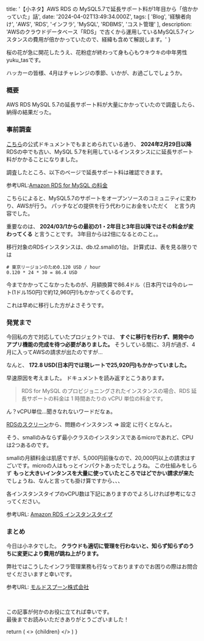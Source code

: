 
  title: '【小ネタ】AWS RDS の MySQL5.7で延長サポート料が1年目から「倍かかっていた」話',
  date: '2024-04-02T13:49:34.000Z',
  tags: [
    'Blog',
    '経験者向け',
    'AWS',
    'RDS',
    'インフラ',
    'MySQL',
    'RDBMS',
    'コスト管理'
  ],
  description: 'AWSのクラウドデータベース「RDS」で古くから運用しているMySQL5.7インスタンスの費用が倍かかっていたので、経緯も含めて解説します。'
}

桜の花が急に開花したうえ、花粉症が終わって身も心もウキウキの中年男性yuku_tasです。

ハッカーの皆様、4月はチャレンジの季節、いかが、お過ごしでしょうか。

### 概要

AWS RDS MySQL 5.7の延長サポート料が大量にかかっていたので調査したら、納得の結果だった。

### 事前調査

[こちら](https://docs.aws.amazon.com/ja_jp/AmazonRDS/latest/UserGuide/extended-support.html)の公式ドキュメントでもまとめられている通り、
**2024年2月29日以降**RDSの中でも古い、MySQL 5.7を利用しているインスタンスにに延長サポート料がかかることになりました。

調査したところ、以下のページで延長サポート料は確認できます。

参考URL:[Amazon RDS for MySQL の料金](https://aws.amazon.com/jp/rds/mysql/pricing/)

<MdxImage image="rds1.png" month="202404" annotation="" />

こちらによると、MySQL5.7のサポートをオープンソースのコミュニティに変わり、AWSが行う。
パッチなどの提供を行う代わりにお金をいただく　と言う内容でした。

重要なのは、 **2024/03/1からの最初の1・2年目と3年目以降ではその料金が変わってくる** と言うことです。
<span className="hoso">3年目からは2倍になる</span>とのこと。。

移行対象のRDSインスタンスは、db.t2.smallの1台。
計算式は、表を見る限りでは

```
# 東京リージョンのため0.120 USD / hour
0.120 * 24 * 30 = 86.4 USD
```

今までかかってこなかったものが、<span className="hoso">月額換算で86.4ドル（日本円では今のレート(1ドル150円)で約12,960円!)</span>もかかってくるのです。

これは早めに移行した方がよさそうです。

### 発覚まで

今回私の方で対応していたプロジェクトでは、 **すぐに移行を行わず、開発中のアプリ機能の完成を待つ必要がありました。**
そうしている間に、3月が過ぎ、4月に入ってAWSの請求が出たのですが...

なんと、
**172.8 USD(日本円では現レートで25,920円)もかかっていました。**

早速原因を考えました。
ドキュメントを読み返すとこうあります。

> RDS for MySQL のプロビジョニングされたインスタンスの場合、RDS 延長サポートの料金は 1 時間あたりの vCPU 単位の料金です。

ん？vCPU単位...聞きなれないワードだなぁ。

[RDSのスクリーン]()から、問題のインスタンス => 設定 に行くとなんと。

<MdxImage image="rds2.png" month="202404" annotation="" isHalf={true} />

そう、smallのみならず<span className="hoso">最小クラスのインスタンスであるmicroであれど、CPUは2つある</span>のです。

smallの月額料金は肌感ですが、5,000円前後なので、20,000円以上の請求はすごいです。microの人はもっとインパクトあったでしょうね。
この仕組みをしらず **もっと大きいインタンスを大量に使っていたところではどでかい請求が来た** でしょうね、なんと言っても掛け算ですから、、、

各インスタンスタイプのvCPU数は下記にありますのでよろしければ参考になさってください。

<MdxImage image="rds3.png" month="202404" annotation="よほど大きいサイズにならない限り、意外にコア数は変わらないようですね" isHalf={true} />

参考URL: [Amazon RDS インスタンスタイプ](https://aws.amazon.com/jp/rds/instance-types/)

### まとめ

今日は小ネタでした。
**クラウドも適切に管理を行わないと、知らず知らずのうちに変更により費用が跳ね上がります。**

弊社ではこうしたインフラ管理業務も行なっておりますのでお困りの際はお問合せくださいますと幸いです。

参考URL: [モルドスプーン株式会社](https://moldspoon.jp/)

<br />

この記事が何かのお役に立てれば幸いです。<br />
最後までお読みいただきありがとうございました！

  return (
    <Layout meta={meta}>
      <>
        {children}
      </>
    </Layout>
  )
}

